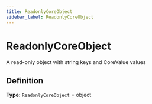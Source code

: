 ```yaml
---
title: ReadonlyCoreObject
sidebar_label: ReadonlyCoreObject
---
```


# ReadonlyCoreObject

A read-only object with string keys and CoreValue values

## Definition

**Type:** `ReadonlyCoreObject` = object

